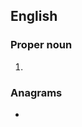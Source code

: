 {{also|GK|Gk.}}
==English==

===Proper noun===
{{en-proper noun}}

# {{abbreviation of|[[Greek]] [[language|Language]]|lang=en}}

===Anagrams===
* {{anagrams|en|a=gk|KG}}